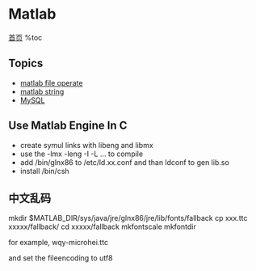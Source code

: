 = Matlab =
[[index|首页]]
%toc

== Topics ==
* [[matlab file operate]]
* [[matlab string]]
* [[MySQL]]

== Use Matlab Engine In C ==
* create symul links with libeng and libmx
* use the -lmx -leng -I -L ... to compile
* add /bin/glnx86 to /etc/ld.xx.conf and than ldconf to gen lib.so
* install /bin/csh

== 中文乱码 ==
mkdir $MATLAB_DIR/sys/java/jre/glnx86/jre/lib/fonts/fallback
cp xxx.ttc xxxxx/fallback/
cd xxxxx/fallback
mkfontscale
mkfontdir

for example, wqy-microhei.ttc

and set the fileencoding to utf8
